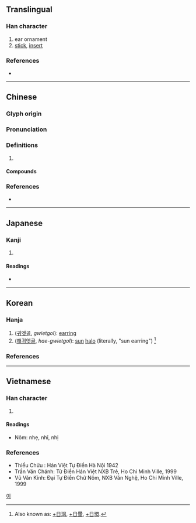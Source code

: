 {{character info/new}}
==Translingual==

===Han character===
{{Han char|rn=96|rad=玉|as=06|sn=10|four=11140|canj=MGSJ|ids=⿰𤣩耳}}

# ear ornament
# [[stick]], [[insert]]

===References===
* {{Han ref|kx=0731.080|dkj=20964|dj=1142.210|hdz=21109.130|uh=73E5|ud=29669|bh=D2AD|bd=53933}}

----

==Chinese==
{{zh-forms}}

===Glyph origin===
{{Han etym}}

===Pronunciation===
{{zh-pron
|m=ěr
|c=nei6,ji6
|h=pfs=ngí
|mc=y
|oc=y
|cat=
}}

===Definitions===
{{zh-hanzi}}

# {{rfdef|zh}}

====Compounds====
{{zh-der|墮珥遺簪|普珥日|暈珥|月珥|珥璫|珥貂|日珥|珥筆|珥金拖紫|瑤環瑜珥|簪珥|蟬珥|貂珥}}

===References===
* {{R:yue:mfccd}}

----

==Japanese==

===Kanji===
{{ja-kanji|grade=|rs=玉06}}

# {{defn|lang=ja|sort=玉06}}

====Readings====
* {{ja-readings|on=[[じ]] (ji)|kun=[[みみだま]] (mimidama), [[みみかざり]] (mimikazari), [[ひがさ]] (higasa)}}

----

==Korean==

===Hanja===
{{ko-hanja|hangeul=이|eumhun=|rv=i|mr=i|y=i}}

# ([[귀고리|귀엣골]], ''gwietgol''): [[earring]]
# ([[해귀엣골]], ''hae-gwietgol''): [[sun]] [[halo]] (literally, "sun earring") <ref>Also known as: [[日珥|+]][[日]][[珥]], [[日暈|+]][[日]][[暈]], [[日環|+]][[日]][[環]].</ref>

===References===
<references />

[[Category:Hanja readings|이]]

----

==Vietnamese==

===Han character===
{{vi-hantu|nhị|rs=玉06}}

# {{defn|lang=vi|sort=玉06}}

====Readings====
* Nôm: nhẹ, nhĩ, nhị

===References===
* Thiều Chửu : Hán Việt Tự Điển Hà Nội 1942
* Trần Văn Chánh: Từ Điển Hán Việt NXB Trẻ, Ho Chi Minh Ville, 1999
* Vũ Văn Kính: Đại Tự Điển Chữ Nôm, NXB Văn Nghệ, Ho Chi Minh Ville, 1999